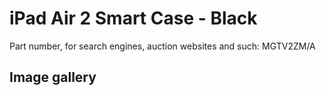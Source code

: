 
# iPad Air 2 Smart Case - Black

Part number, for search engines, auction websites and such: MGTV2ZM/A

## Image gallery

<div style={{ width: "768px" }}>
  <GalleryComponent
    images={[
      {
        original: "/everysource/MGTV2.webp",
        thumbnail: "/everypreview/MGTV2.webp",
      },
      {
        original: "/everysource/MGTV2_AV1_GOLD.webp",
        thumbnail: "/everypreview/MGTV2_AV1_GOLD.webp",
      },
      {
        original: "/everysource/MGTV2_AV1_SILVER.webp",
        thumbnail: "/everypreview/MGTV2_AV1_SILVER.webp",
      },
      {
        original: "/everysource/MGTV2_AV1_SPACE_GRAY.webp",
        thumbnail: "/everypreview/MGTV2_AV1_SPACE_GRAY.webp",
      },
      {
        original: "/everysource/MGTV2_AV2.webp",
        thumbnail: "/everypreview/MGTV2_AV2.webp",
      },
      {
        original: "/everysource/MGTV2_AV3.webp",
        thumbnail: "/everypreview/MGTV2_AV3.webp",
      },
      {
        original: "/everysource/MGTV2_AV4.webp",
        thumbnail: "/everypreview/MGTV2_AV4.webp",
      },
      {
        original: "/everysource/MGTV2_AV5.webp",
        thumbnail: "/everypreview/MGTV2_AV5.webp",
      }
    ]}
  />
</div>